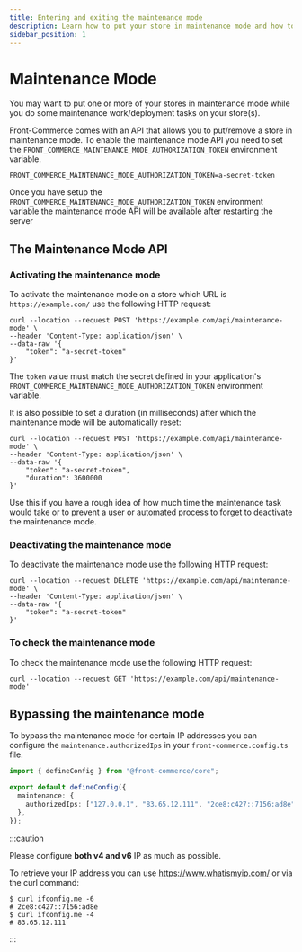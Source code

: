```yaml
---
title: Entering and exiting the maintenance mode
description: Learn how to put your store in maintenance mode and how to exit it.
sidebar_position: 1
---
```


<SinceVersion tag="3.6" />

# Maintenance Mode

You may want to put one or more of your stores in maintenance mode while you do
some maintenance work/deployment tasks on your store(s).

Front-Commerce comes with an API that allows you to put/remove a store in
maintenance mode. To enable the maintenance mode API you need to set the
`FRONT_COMMERCE_MAINTENANCE_MODE_AUTHORIZATION_TOKEN` environment variable.

```shell title=".env"
FRONT_COMMERCE_MAINTENANCE_MODE_AUTHORIZATION_TOKEN=a-secret-token
```

Once you have setup the `FRONT_COMMERCE_MAINTENANCE_MODE_AUTHORIZATION_TOKEN`
environment variable the maintenance mode API will be available after restarting
the server

## The Maintenance Mode API

<Steps>

<Step>

### Activating the maintenance mode

To activate the maintenance mode on a store which URL is `https://example.com/`
use the following HTTP request:

```shell
curl --location --request POST 'https://example.com/api/maintenance-mode' \
--header 'Content-Type: application/json' \
--data-raw '{
    "token": "a-secret-token"
}'
```

The `token` value must match the secret defined in your application's
`FRONT_COMMERCE_MAINTENANCE_MODE_AUTHORIZATION_TOKEN` environment variable.

It is also possible to set a duration (in milliseconds) after which the
maintenance mode will be automatically reset:

```shell
curl --location --request POST 'https://example.com/api/maintenance-mode' \
--header 'Content-Type: application/json' \
--data-raw '{
    "token": "a-secret-token",
    "duration": 3600000
}'
```

Use this if you have a rough idea of how much time the maintenance task would
take or to prevent a user or automated process to forget to deactivate the
maintenance mode.

</Step>
<Step>

### Deactivating the maintenance mode

To deactivate the maintenance mode use the following HTTP request:

```shell
curl --location --request DELETE 'https://example.com/api/maintenance-mode' \
--header 'Content-Type: application/json' \
--data-raw '{
    "token": "a-secret-token"
}'
```

</Step>
<Step>

### To check the maintenance mode

To check the maintenance mode use the following HTTP request:

```shell
curl --location --request GET 'https://example.com/api/maintenance-mode'
```

</Step>
</Steps>

## Bypassing the maintenance mode

To bypass the maintenance mode for certain IP addresses you can configure the
`maintenance.authorizedIps` in your `front-commerce.config.ts` file.

```ts title="front-commerce.config.ts"
import { defineConfig } from "@front-commerce/core";

export default defineConfig({
  maintenance: {
    authorizedIps: ["127.0.0.1", "83.65.12.111", "2ce8:c427::7156:ad8e"],
  },
});
```

:::caution

Please configure **both v4 and v6** IP as much as possible.

To retrieve your IP address you can use https://www.whatismyip.com/ or via the
curl command:

```shell
$ curl ifconfig.me -6
# 2ce8:c427::7156:ad8e
$ curl ifconfig.me -4
# 83.65.12.111
```

:::
